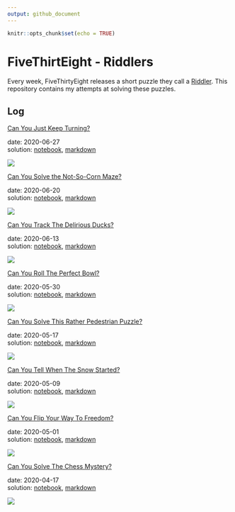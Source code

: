 ```yaml
---
output: github_document
---
```


```r
knitr::opts_chunk$set(echo = TRUE)
```

# FiveThirtEight - Riddlers

Every week, FiveThirtyEight releases a short puzzle they call a [Riddler](https://fivethirtyeight.com/tag/the-riddler/).
This repository contains my attempts at solving these puzzles.

## Log

[Can You Just Keep Turning?](https://fivethirtyeight.com/features/can-you-connect-the-dots/)

date: 2020-06-27  
solution: [notebook](2020-06-27_just-keep-turning.Rmd), [markdown](2020-06-27_just-keep-turning.md)

![](2020-06-27_just-keep-turning_files/figure-gfm/unnamed-chunk-10-1.png)



[Can You Solve the Not-So-Corn Maze?](https://fivethirtyeight.com/features/can-you-break-the-riddler-bank/)

date: 2020-06-20  
solution: [notebook](2020-06-20_not-so-corn-maze.Rmd), [markdown](2020-06-20_not-so-corn-maze.md)

![](2020-06-20_not-so-corn-maze_files/figure-gfm/unnamed-chunk-7-1.png)



[Can You Track The Delirious Ducks?](https://fivethirtyeight.com/features/can-you-track-the-delirious-ducks/)

date: 2020-06-13  
solution: [notebook](2020-06-13_delirious-duck.Rmd), [markdown](2020-06-13_delirious-duck.md)

![](2020-06-13_delirious-duck_files/figure-gfm/unnamed-chunk-14-1.png)



[Can You Roll The Perfect Bowl?](https://fivethirtyeight.com/features/can-you-roll-the-perfect-bowl/)

date: 2020-05-30  
solution: [notebook](2020-05-30_perfect-bowl.Rmd), [markdown](2020-05-30_perfect-bowl.md)

![](2020-05-30_perfect-bowl_files/figure-gfm/unnamed-chunk-10-1.gif)



[Can You Solve This Rather Pedestrian Puzzle?](https://fivethirtyeight.com/features/can-you-solve-this-rather-pedestrian-puzzle/)

date: 2020-05-17  
solution: [notebook](2020-05-16_pedestrian-question.Rmd), [markdown](2020-05-16_pedestrian-question.md)

![](2020-05-16_pedestrian-question_files/figure-gfm/unnamed-chunk-27-1.png)



[Can You Tell When The Snow Started?](https://fivethirtyeight.com/features/can-you-catch-the-free-t-shirt/)

date: 2020-05-09  
solution: [notebook](2020-05-09_riddler-snow-started.Rmd), [markdown](2020-05-09_riddler-snow-started.md)

![](2020-05-09_riddler-snow-started_files/figure-gfm/unnamed-chunk-11-1.gif)



[Can You Flip Your Way To Freedom?](https://fivethirtyeight.com/features/can-you-flip-your-way-to-freedom/)

date: 2020-05-01  
solution: [notebook](2020-05-01_riddler-flip-to-freedom.Rmd), [markdown](2020-05-01_riddler-flip-to-freedom.md)

![](2020-05-01_riddler-flip-to-freedom_files/figure-gfm/unnamed-chunk-12-1.png)



[Can You Solve The Chess Mystery?](https://fivethirtyeight.com/features/can-you-solve-the-chess-mystery/)

date: 2020-04-17  
solution: [notebook](2020-04-17_riddler-chess-mystery.Rmd), [markdown](2020-04-17_riddler-chess-mystery.md)

![](2020-04-17_riddler-chess-mystery_files/figure-gfm/unnamed-chunk-18-1.png)
